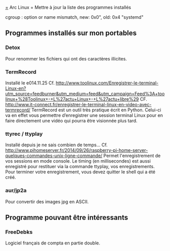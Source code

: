 [[=]] Arc Linux =
Mettre à jour la liste des programmes installés

cgroup : option or name mismatch, new: 0x0", old: 0x4 "systemd"

== Programmes installés sur mon portables ==
=== Detox ===
Pour renommer les fichiers qui ont des caractères illicites.

=== TermRecord ===
Installé le e014.11.25
Cf. http://www.toolinux.com/Enregistrer-le-terminal-Linux-en?utm_source=feedburner&utm_medium=feed&utm_campaign=Feed%3A+toolinux+%28Toolinux+-+L%27actu+Linux+-+L%27actu+libre%29
CF. http://www.it-connect.fr/enregistrer-le-terminal-linux-en-video-avec-termrecord/
TermRecord est un outil très pratique écrit en Python. Celui-ci va en effet vous
permettre d’enregistrer une session terminal Linux pour en faire directement une
vidéo qui pourra être visionnée plus tard.

=== ttyrec / ttyplay ===
Installé depuis je ne sais combien de temps...
Cf.  http://www.pihomeserver.fr/2014/09/26/raspberry-pi-home-server-quelques-commandes-unix-ligne-commande/
Permet l'enregistrement de vos sessions en mode console. Le timing (en
millisecondes) est aussi enregistré pour restituer via la commande ttyplay, vos
enregistrements. Pour terminer votre enregistrement, vous devez quitter le
shell qui a été créé.

=== aur/jp2a ===
Pour convertir des images jpg en ASCII.


== Programme pouvant être intéressants ==
=== FreeDebks ===
Logiciel français de compta en partie double.

